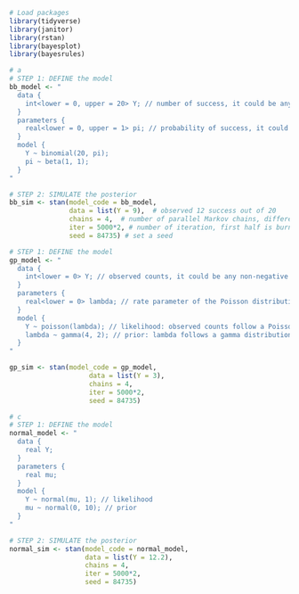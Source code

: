 ```r
# Load packages
library(tidyverse)
library(janitor)
library(rstan)
library(bayesplot)
library(bayesrules)
```

```r
# a
# STEP 1: DEFINE the model
bb_model <- "
  data {
    int<lower = 0, upper = 20> Y; // number of success, it could be any integer between 0 and 10
  }
  parameters {
    real<lower = 0, upper = 1> pi; // probability of success, it could be any real number between 0 and 1
  }
  model {
    Y ~ binomial(20, pi);
    pi ~ beta(1, 1);
  }
"
```

```r
# STEP 2: SIMULATE the posterior
bb_sim <- stan(model_code = bb_model, 
               data = list(Y = 9),  # observed 12 success out of 20
               chains = 4,  # number of parallel Markov chains, different number of pi
               iter = 5000*2, # number of iteration, first half is burn-in
               seed = 84735) # set a seed
```

```r
# STEP 1: DEFINE the model
gp_model <- "
  data {
    int<lower = 0> Y; // observed counts, it could be any non-negative integers
  }
  parameters {
    real<lower = 0> lambda; // rate parameter of the Poisson distribution, it could be any non-negative real number
  }
  model {
    Y ~ poisson(lambda); // likelihood: observed counts follow a Poisson distribution with rate parameter lambda
    lambda ~ gamma(4, 2); // prior: lambda follows a gamma distribution with shape 4 and rate 2
  }
"
```

```r
gp_sim <- stan(model_code = gp_model, 
                    data = list(Y = 3),  
                    chains = 4,  
                    iter = 5000*2, 
                    seed = 84735)
```

```r
# c
# STEP 1: DEFINE the model
normal_model <- "
  data {
    real Y;
  }
  parameters {
    real mu;
  }
  model {
    Y ~ normal(mu, 1); // likelihood
    mu ~ normal(0, 10); // prior
  }
"
```

```r
# STEP 2: SIMULATE the posterior
normal_sim <- stan(model_code = normal_model, 
                   data = list(Y = 12.2),  
                   chains = 4,  
                   iter = 5000*2, 
                   seed = 84735)
```

